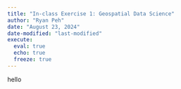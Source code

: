 ---
title: "In-class Exercise 1: Geospatial Data Science"
author: "Ryan Peh"
date: "August 23, 2024"
date-modified: "last-modified"
execute: 
  eval: true
  echo: true
  freeze: true
---

hello
